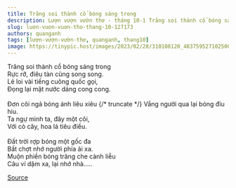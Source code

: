 ```yaml
---
title: Trăng soi thành cổ bóng sáng trong
description: Lượn vượn vườn thơ - tháng 10-1 Trăng soi thành cổ bóng sáng trong Rực rỡ, điêu tàn cũng song song.
slug: luon-vuon-vuon-tho-thang-10-127173
authors: quanganh
tags: [lượn-vượn-vườn-thơ, quanganh, thang10]
image: https://tinypic.host/images/2023/02/28/310108120_483759527102500_8728491780971085150_n.th.jpg
---
```


Trăng soi thành cổ bóng sáng trong\
Rực rỡ, điêu tàn cũng song song.\
Lẻ loi vài tiếng cuông quốc gọi,\
Đọng lại mặt nước dáng cong cong.\
\
Đơn côi ngả bóng ánh liêu xiêu
{/* truncate */}
Vắng người qua lại bóng đìu hiu.\
Ta ngự mình ta, đây một cõi,\
Với cỏ cây, hoa lá tiêu điều.\
\
Đất trời rợp bóng một gốc đa\
Bất chợt nhớ người phía ải xa.\
Muộn phiền bóng trăng che cành liễu\
Câu ví dặm xa, lại nhớ nhà…..

[Source](https://www.facebook.com/ape.poem/posts/pfbid0tyX4QjAm19XGDEXJWGZaGCfcaVVp34Z8C4LpikM8LHSi2c4kk7VbnaDsoKZBEER3l)
